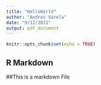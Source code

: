 ```yaml
---
title: "HelloWorld"
author: "Andres Varela"
date: "9/12/2021"
output: pdf_document
---
```


```r
knitr::opts_chunk$set(echo = TRUE)
```

## R Markdown

##This is a markdown File


